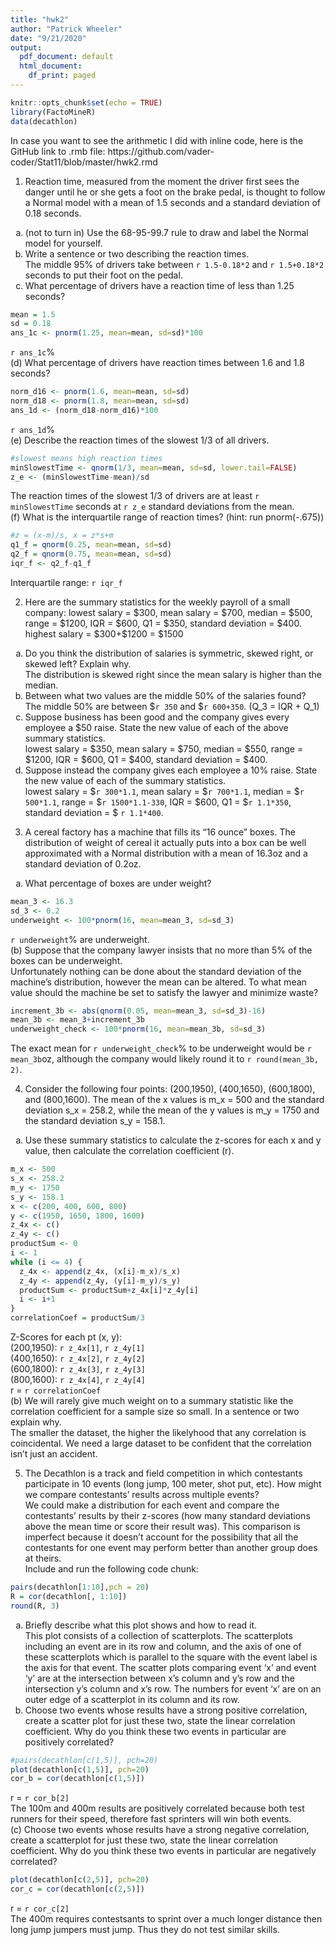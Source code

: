 ```yaml
---
title: "hwk2"
author: "Patrick Wheeler"
date: "9/21/2020"
output:
  pdf_document: default
  html_document:
    df_print: paged
---
```


```r
knitr::opts_chunk$set(echo = TRUE)
library(FactoMineR)
data(decathlon)
```

In case you want to see the arithmetic I did with inline code, here is the GitHub link to .rmb file:   https://github.com/vader-coder/Stat11/blob/master/hwk2.rmd

1. Reaction time, measured from the moment the
driver first sees the danger until he or she gets a foot on the brake pedal, is thought to follow a Normal
model with a mean of 1.5 seconds and a standard deviation of 0.18 seconds.  
(a) (not to turn in) Use the 68-95-99.7 rule to draw and label the Normal model for yourself.  
(b) Write a sentence or two describing the reaction times.  
The middle 95% of drivers take between `r 1.5-0.18*2` and `r 1.5+0.18*2` seconds to put their foot on the pedal.  
(c) What percentage of drivers have a reaction time of less than 1.25 seconds?
```r
mean = 1.5
sd = 0.18
ans_1c <- pnorm(1.25, mean=mean, sd=sd)*100
```
`r ans_1c`%  
(d) What percentage of drivers have reaction times between 1.6 and 1.8 seconds?
```r
norm_d16 <- pnorm(1.6, mean=mean, sd=sd)
norm_d18 <- pnorm(1.8, mean=mean, sd=sd)
ans_1d <- (norm_d18-norm_d16)*100
```
`r ans_1d`%  
(e) Describe the reaction times of the slowest 1/3 of all drivers.
```r
#slowest means high reaction times
minSlowestTime <- qnorm(1/3, mean=mean, sd=sd, lower.tail=FALSE)
z_e <- (minSlowestTime-mean)/sd
```
The reaction times of the slowest 1/3 of drivers are at least `r minSlowestTime` seconds at `r z_e` standard deviations from the mean.    
(f) What is the interquartile range of reaction times? (hint: run pnorm(-.675))
```r
#z = (x-m)/s, x = z*s+m
q1_f = qnorm(0.25, mean=mean, sd=sd)
q2_f = qnorm(0.75, mean=mean, sd=sd)
iqr_f <- q2_f-q1_f
```
Interquartile range: `r iqr_f`   

2. Here are the summary statistics for the weekly payroll of a small company: lowest salary = $300, mean
salary = $700, median = $500, range = $1200, IQR = $600, Q1 = $350, standard deviation = $400.  
highest salary = $300+$1200 = $1500
(a) Do you think the distribution of salaries is symmetric, skewed right, or skewed left? Explain why.  
The distribution is skewed right since the mean salary is higher than the median.  
(b) Between what two values are the middle 50% of the salaries found?  
The middle 50% are between $`r 350` and $`r 600+350`.
(Q_3 = IQR + Q_1)  
(c) Suppose business has been good and the company gives every employee a $50 raise. State the
new value of each of the above summary statistics.  
lowest salary = $350, mean
salary = $750, median = $550, range = $1200, IQR = $600, Q1 = $400, standard deviation = $400.
(d) Suppose instead the company gives each employee a 10% raise. State the new value of each of
the summary statistics.  
lowest salary = $`r 300*1.1`, mean
salary = $`r 700*1.1`, median = $`r 500*1.1`, range = $`r 1500*1.1-330`, IQR = $600, Q1 = $`r 1.1*350`, standard deviation = $ `r 1.1*400`.  

3. A cereal factory has a machine that fills its “16 ounce" boxes. The distribution of weight of cereal it
actually puts into a box can be well approximated with a Normal distribution with a mean of 16.3oz
and a standard deviation of 0.2oz.  
(a) What percentage of boxes are under weight?  
```r
mean_3 <- 16.3
sd_3 <- 0.2
underweight <- 100*pnorm(16, mean=mean_3, sd=sd_3)
```
`r underweight`% are underweight.  
(b) Suppose that the company lawyer insists that no more than 5% of the boxes can be underweight.  
Unfortunately nothing can be done about the standard deviation of the machine’s distribution,
however the mean can be altered. To what mean value should the machine be set to satisfy the
lawyer and minimize waste?
```r
increment_3b <- abs(qnorm(0.05, mean=mean_3, sd=sd_3)-16)
mean_3b <- mean_3+increment_3b
underweight_check <- 100*pnorm(16, mean=mean_3b, sd=sd_3)
```
The exact mean for `r underweight_check`% to be underweight would be `r mean_3b`oz, although the company would likely round it to `r round(mean_3b, 2)`.   

4. Consider the following four points: (200,1950), (400,1650), (600,1800), and (800,1600). The mean of
the x values is m_x = 500 and the standard deviation s_x = 258.2, while the mean of the y values is
 m_y = 1750 and the standard deviation s_y = 158.1.  
(a) Use these summary statistics to calculate the z-scores for each x and y value, then calculate the
correlation coefficient (r).  
```r
m_x <- 500
s_x <- 258.2
m_y <- 1750
s_y <- 158.1
x <- c(200, 400, 600, 800)
y <- c(1950, 1650, 1800, 1600)
z_4x <- c()
z_4y <- c()
productSum <- 0
i <- 1
while (i <= 4) {
  z_4x <- append(z_4x, (x[i]-m_x)/s_x)
  z_4y <- append(z_4y, (y[i]-m_y)/s_y)
  productSum <- productSum+z_4x[i]*z_4y[i]
  i <- i+1
}
correlationCoef = productSum/3
```
Z-Scores for each pt (x, y):  
(200,1950): `r z_4x[1]`, `r z_4y[1]`  
(400,1650): `r z_4x[2]`, `r z_4y[2]`  
(600,1800): `r z_4x[3]`, `r z_4y[3]`  
(800,1600): `r z_4x[4]`, `r z_4y[4]`  
r = `r correlationCoef`  
(b) We will rarely give much weight on to a summary statistic like the correlation coefficient for a
sample size so small. In a sentence or two explain why.  
The smaller the dataset, the higher the likelyhood that any correlation is coincidental. We need a large dataset to be confident that the correlation isn't just an accident.

5. The Decathlon is a track and field competition in which contestants participate in 10 events (long
jump, 100 meter, shot put, etc). How might we compare contestants’ results across multiple events?  
We could make a distribution for each event and compare the contestants’ results by their z-scores (how many standard deviations above the mean time or score their result was). This comparison is imperfect because it doesn't account for the possibility that all the contestants for one event may perform better than another group does at theirs.  
Include and run the following code chunk:
```r
pairs(decathlon[1:10],pch = 20)
R = cor(decathlon[, 1:10])
round(R, 3)
```
(a) Briefly describe what this plot shows and how to read it.  
This plot consists of a collection of scatterplots. The scatterplots including an event are in its row and column, and the axis of one of these scatterplots which is parallel to the square with the event label is the axis for that event. The scatter plots comparing event 'x' and event 'y' are at the intersection between x's column and y's row and the intersection y's column and x's row. The numbers for event 'x' are on an outer edge of a scatterplot in its column and its row.  
(b) Choose two events whose results have a strong positive correlation, create a scatter plot for just
these two, state the linear correlation coefficient. Why do you think these two events in particular
are positively correlated?  
```r
#pairs(decathlon[c(1,5)], pch=20)
plot(decathlon[c(1,5)], pch=20)
cor_b = cor(decathlon[c(1,5)])
```
r = `r cor_b[2]`   
The 100m and 400m results are positively correlated because both test runners for their speed, therefore fast sprinters will win both events.  
(c) Choose two events whose results have a strong negative correlation, create a scatterplot for just
these two, state the linear correlation coefficient. Why do you think these two events in particular
are negatively correlated?  
```r
plot(decathlon[c(2,5)], pch=20)
cor_c = cor(decathlon[c(2,5)])
```
r = `r cor_c[2]`   
The 400m requires contestsants to sprint over a much longer distance then long jump jumpers must jump. Thus they do not test similar skills.